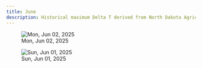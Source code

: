 ```yaml
---
title: June
description: Historical maximum Delta T derived from North Dakota Agricultural Weather Network hourly data, which is available at [NDAWN.org](https://ndawn.ndsu.nodak.edu/current.html)
---
```


::: {layout-ncol=3}
![Mon, Jun 02, 2025](images/historical-delta-t-2025-06-02.png){.lightbox group="gallery" fig-alt="historical-delta-t-2025-06-02"}

![Sun, Jun 01, 2025](images/historical-delta-t-2025-06-01.png){.lightbox group="gallery" fig-alt="historical-delta-t-2025-06-01"}
:::
